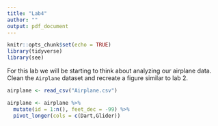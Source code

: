 ```yaml
---
title: "Lab4"
author: ""
output: pdf_document
---
```


```r
knitr::opts_chunk$set(echo = TRUE)
library(tidyverse)
library(see)
```

For this lab we will be starting to think about analyzing our airplane data. Clean the `Airplane` dataset and recreate a figure similar to lab 2.


```r
airplane <- read_csv("Airplane.csv")
```

```r
airplane <- airplane %>% 
  mutate(id = 1:n(), feet_dec = -99) %>% 
  pivot_longer(cols = c(Dart,Glider))
```
